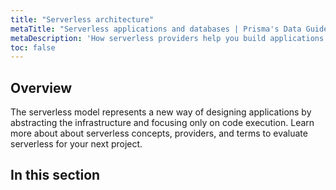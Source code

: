 ```yaml
---
title: "Serverless architecture"
metaTitle: "Serverless applications and databases | Prisma's Data Guide"
metaDescription: 'How serverless providers help you build applications without managing servers'
toc: false
---
```


## Overview

The serverless model represents a new way of designing applications by abstracting the infrastructure and focusing only on code execution. Learn more about about serverless concepts, providers, and terms to evaluate serverless for your next project.

## In this section

<Subsections />
